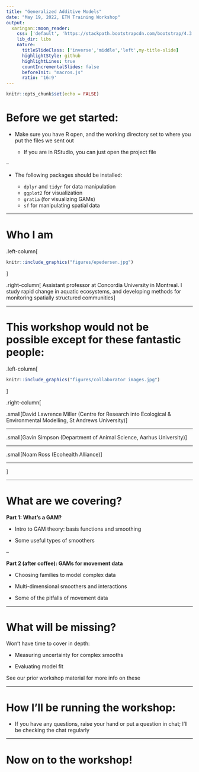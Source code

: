 ```yaml
---
title: "Generalized Additive Models"
date: "May 19, 2022, ETN Training Workshop"
output:
  xaringan::moon_reader:
    css: ['default', 'https://stackpath.bootstrapcdn.com/bootstrap/4.3.1/css/bootstrap.min.css', 'slides.css']
    lib_dir: libs
    nature:
      titleSlideClass: ['inverse','middle','left',my-title-slide]
      highlightStyle: github
      highlightLines: true
      countIncrementalSlides: false
      beforeInit: "macros.js"
      ratio: '16:9'
---
```


```r
knitr::opts_chunk$set(echo = FALSE)
```


# Before we get started:

* Make sure you have R open, and the working directory set to where you put the files we sent out

  * If you are in RStudio, you can just open the project file

--

* The following packages should be installed:

  * `dplyr` and `tidyr` for data manipulation
  * `ggplot2` for visualization
  * `gratia` (for visualizing GAMs)
  * `sf` for manipulating spatial data

---

# Who I am


.left-column[ 
```r
knitr::include_graphics("figures/epedersen.jpg")

```

]

.right-column[
Assistant professor at Concordia University in Montreal. I study rapid change in aquatic ecosystems, and developing methods for monitoring spatially structured communities
]



---

# This workshop would not be possible  except for these fantastic people:


.left-column[ 

```r
knitr::include_graphics("figures/collaborator images.jpg")

```
]

.right-column[


.small[David Lawrence Miller (Centre for Research into Ecological & Environmental Modelling, St Andrews University)]

----------------------------

.small[Gavin Simpson (Department of Animal Science, Aarhus University)]

----------------------------

.small[Noam Ross (Ecohealth Alliance)]


----------------------------


]

---


# What are we covering?


**Part 1: What's a GAM?** 

  *  Intro to GAM theory: basis functions and smoothing

  * Some useful types of smoothers

--

**Part 2 (after coffee): GAMs for movement data **

  * Choosing families to model complex data
  
  * Multi-dimensional smoothers and interactions
  
  * Some of the pitfalls of movement data

---

# What will be missing? 


Won't have time to cover in depth:

* Measuring uncertainty for complex smooths

* Evaluating model fit

See our prior workshop material for more info on these

---

# How I'll be running the workshop:


* If you have any questions, raise your hand or put a question in chat; 
I'll be checking the chat regularly





---


# Now on to the workshop! 

